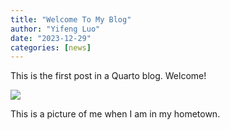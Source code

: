 ```yaml
---
title: "Welcome To My Blog"
author: "Yifeng Luo"
date: "2023-12-29"
categories: [news]
---
```


This is the first post in a Quarto blog. Welcome!

![](IMG_7430.jpg)

This is a picture of me when I am in my hometown.

